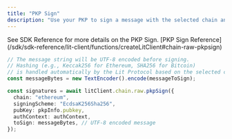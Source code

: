 ```yaml
---
title: "PKP Sign"
description: "Use your PKP to sign a message with the selected chain and scheme. The signing operation will automatically find the most optimised price, or you can specify a custom maximum price using the userMaxPrice parameter."
---
```


<Tip>
  See SDK Reference for more details on the PKP Sign. [PKP Sign
  Reference](/sdk/sdk-reference/lit-client/functions/createLitClient#chain-raw-pkpsign)
</Tip>

```ts
// The message string will be UTF-8 encoded before signing.
// Hashing (e.g., Keccak256 for Ethereum, SHA256 for Bitcoin)
// is handled automatically by the Lit Protocol based on the selected chain.
const messageBytes = new TextEncoder().encode(messageToSign);

const signatures = await litClient.chain.raw.pkpSign({
  chain: "ethereum",
  signingScheme: "EcdsaK256Sha256",
  pubKey: pkpInfo.pubkey,
  authContext: authContext,
  toSign: messageBytes, // UTF-8 encoded message
});
```
